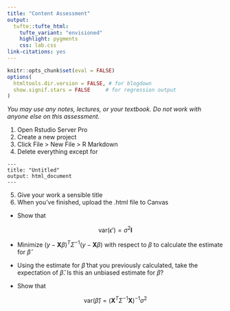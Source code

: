 ```yaml
---
title: "Content Assessment"
output: 
  tufte::tufte_html:
    tufte_variant: "envisioned"
    highlight: pygments
    css: lab.css
link-citations: yes
---
```


```r
knitr::opts_chunk$set(eval = FALSE)
options(
  htmltools.dir.version = FALSE, # for blogdown
  show.signif.stars = FALSE     # for regression output
)
```

_You may use any notes, lectures, or your textbook. Do not work with anyone else on this assessment._

1. Open Rstudio Server Pro
2. Create a new project
3. Click File > New File > R Markdown
4. Delete everything except for 
```
---
title: "Untitled"
output: html_document
---
```
5. Give your work a sensible title
6. When you've finished, upload the .html file to Canvas

* Show that 

$$\textrm{var}(\epsilon')=\sigma^2\mathbf{I}$$

* Minimize $(y - \mathbf{X}\beta)^T\Sigma^{-1}(y-\mathbf{X}\beta)$ with respect to $\beta$ to calculate the estimate for $\hat\beta$


* Using the estimate for $\hat\beta$ that you previously calculated, take the expectation of $\hat\beta$. Is this an unbiased estimate for $\beta$?



* Show that 

$$\textrm{var}(\hat\beta)=(\mathbf{X}^T\Sigma^{-1}\mathbf{X})^{-1}\sigma^2$$


